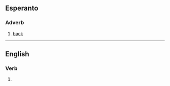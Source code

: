 ==Esperanto==

===Adverb===
{{eo-head}}

# [[back]]

----

==English==

===Verb===
{{head|en|verb}}

# {{obsolete spelling of|return|lang=en}}